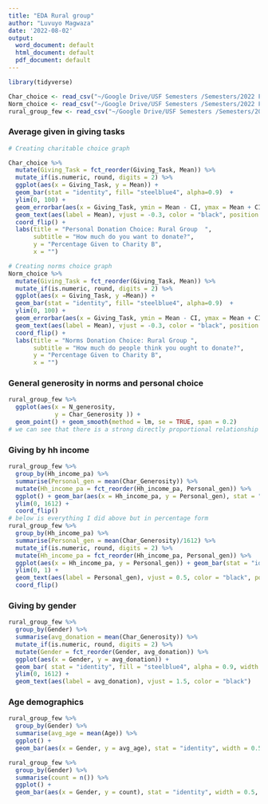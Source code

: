 ```yaml
---
title: "EDA Rural group"
author: "Luvuyo Magwaza"
date: '2022-08-02'
output:
  word_document: default
  html_document: default
  pdf_document: default
---
```


```r
library(tidyverse)

Char_choice <- read_csv("~/Google Drive/USF Semesters /Semesters/2022 Fall/Rural Group Summer Work / Char_choice.csv")
Norm_choice <- read_csv("~/Google Drive/USF Semesters /Semesters/2022 Fall/Rural Group Summer Work / Norm_choice.csv")
rural_group_few <- read_csv("~/Google Drive/USF Semesters /Semesters/2022 Fall/Rural Group Summer Work / rural_group_few.csv")

```

### Average given in giving tasks
```r
# Creating charitable choice graph 

Char_choice %>% 
  mutate(Giving_Task = fct_reorder(Giving_Task, Mean)) %>% 
  mutate_if(is.numeric, round, digits = 2) %>% 
  ggplot(aes(x = Giving_Task, y = Mean)) + 
  geom_bar(stat = "identity", fill= "steelblue4", alpha=0.9)  + 
  ylim(0, 100) + 
  geom_errorbar(aes(x = Giving_Task, ymin = Mean - CI, ymax = Mean + CI), color = "black", size = 0.4, width = 0.4) +
  geom_text(aes(label = Mean), vjust = -0.3, color = "black", position = position_nudge(y = -2.0)) +
  coord_flip() + 
  labs(title = "Personal Donation Choice: Rural Group  ", 
       subtitle = "How much do you want to donate?",
       y = "Percentage Given to Charity B", 
       x = "") 

# Creating norms choice graph
Norm_choice %>% 
  mutate(Giving_Task = fct_reorder(Giving_Task, Mean)) %>% 
  mutate_if(is.numeric, round, digits = 2) %>% 
  ggplot(aes(x = Giving_Task, y =Mean)) + 
  geom_bar(stat = "identity", fill= "steelblue4", alpha=0.9)  + 
  ylim(0, 100) + 
  geom_errorbar(aes(x = Giving_Task, ymin = Mean - CI, ymax = Mean + CI), color = "black", size = 0.4, width = 0.4) + 
  geom_text(aes(label = Mean), vjust = -0.3, color = "black", position = position_nudge(y = -2.0)) +
  coord_flip() + 
  labs(title = "Norms Donation Choice: Rural Group ", 
       subtitle = "How much do people think you ought to donate?",
       y = "Percentage Given to Charity B", 
       x = "") 
```

### General generosity in norms and personal choice 
```r
rural_group_few %>% 
  ggplot(aes(x = N_generosity,
             y = Char_Generosity )) +
  geom_point() + geom_smooth(method = lm, se = TRUE, span = 0.2) 
# we can see that there is a strong directly proportional relationship between norm generosity and personal choice generosity. 
```

### Giving by hh income 
```r
rural_group_few %>% 
  group_by(Hh_income_pa) %>% 
  summarise(Personal_gen = mean(Char_Generosity)) %>% 
  mutate(Hh_income_pa = fct_reorder(Hh_income_pa, Personal_gen)) %>% 
  ggplot() + geom_bar(aes(x = Hh_income_pa, y = Personal_gen), stat = "identity", fill= "steelblue4", alpha=0.9 ) +
  ylim(0, 1612) + 
  coord_flip()
# below is everything I did above but in percentage form
rural_group_few %>% 
  group_by(Hh_income_pa) %>% 
  summarise(Personal_gen = mean(Char_Generosity)/1612) %>% 
  mutate_if(is.numeric, round, digits = 2) %>% 
  mutate(Hh_income_pa = fct_reorder(Hh_income_pa, Personal_gen)) %>% 
  ggplot(aes(x = Hh_income_pa, y = Personal_gen)) + geom_bar(stat = "identity", fill= "steelblue4", alpha=0.9 ) +
  ylim(0, 1) + 
  geom_text(aes(label = Personal_gen), vjust = 0.5, color = "black", position = position_nudge(y = -0.05)) +
  coord_flip() 

```

### Giving by gender 
```r
rural_group_few %>% 
  group_by(Gender) %>% 
  summarise(avg_donation = mean(Char_Generosity)) %>% 
  mutate_if(is.numeric, round, digits = 2) %>% 
  mutate(Gender = fct_reorder(Gender, avg_donation)) %>% 
  ggplot(aes(x = Gender, y = avg_donation)) +
  geom_bar( stat = "identity", fill = "steelblue4", alpha = 0.9, width = 0.5) +
  ylim(0, 1612) +
  geom_text(aes(label = avg_donation), vjust = 1.5, color = "black")
```

### Age demographics
```r
rural_group_few %>% 
  group_by(Gender) %>% 
  summarise(avg_age = mean(Age)) %>% 
  ggplot() +
  geom_bar(aes(x = Gender, y = avg_age), stat = "identity", width = 0.5, fill = "steel blue")

rural_group_few %>% 
  group_by(Gender) %>% 
  summarise(count = n()) %>% 
  ggplot() +
  geom_bar(aes(x = Gender, y = count), stat = "identity", width = 0.5, fill = "steel blue")
  
```


